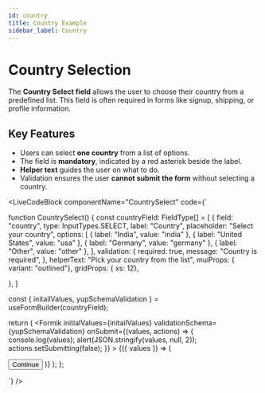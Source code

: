 ```yaml
---
id: country
title: Country Example
sidebar_label: Country
---
```



# Country Selection

The **Country Select field** allows the user to choose their country from a predefined list. This field is often required in forms like signup, shipping, or profile information.

## Key Features

- Users can select **one country** from a list of options.  
- The field is **mandatory**, indicated by a red asterisk beside the label.  
- **Helper text** guides the user on what to do.  
- Validation ensures the user **cannot submit the form** without selecting a country.


<LiveCodeBlock
  componentName="CountrySelect"
  code={`


function CountrySelect() {
  const countryField: FieldType[] = [
  {
    field: "country",
    type: InputTypes.SELECT,
    label: "Country",
    placeholder: "Select your country",
    options: [
      { label: "India", value: "india" },
      { label: "United States", value: "usa" },
      { label: "Germany", value: "germany" },
       { label: "Other", value: "other" },
    ],
    validation: {
      required: true,
      message: "Country is required",
    },
    helperText: "Pick your country from the list",
    muiProps: { variant: "outlined"},
    gridProps: { xs: 12},
    
  },
]

  const { initailValues, yupSchemaValidation } = useFormBuilder(countryField);

  return (
    <Formik
      initialValues={initailValues}
      validationSchema={yupSchemaValidation}
      onSubmit={(values, actions) => {
        console.log(values);
        alert(JSON.stringify(values, null, 2));
        actions.setSubmitting(false);
      }}
    >
      {({ values }) => (
        <Form>
          <FormBuilder
            group="form"
            values={values}
            data-test="form"
            fields={countryField}
          />
          <Box
            width="100%"
            display="flex"
            justifyContent="center"
            alignItems="center"
            mt={2}
          >
            <Button variant="solid" type="submit">
              Continue
            </Button>
          </Box>
        </Form>
      )}
    </Formik>
  );
};

`}
/>
